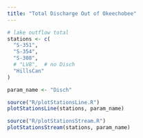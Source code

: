 ```yaml
---
title: "Total Discharge Out of Okeechobee"
---
```


```R
# lake outflow total
stations <- c(
  "S-351",
  "S-354",
  "S-308",
  # "LV8",  # no Disch
  "HillsCan"
)

param_name <- "Disch"

source("R/plotStationsLine.R")
plotStationsLine(stations, param_name)

source("R/plotStationsStream.R")
plotStationsStream(stations, param_name)


```

